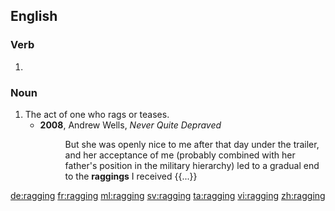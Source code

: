 ==English==
{{wikipedia}}
===Verb===
{{head|en}}
# {{present participle of|rag|lang=en}}

===Noun===
{{en-noun}}

# The act of one who rags or teases.
#* '''2008''', Andrew Wells, ''Never Quite Depraved''
#*: But she was openly nice to me after that day under the trailer, and her acceptance of me (probably combined with her father's position in the military hierarchy) led to a gradual end to the '''raggings''' I received {{...}}

[[de:ragging]]
[[fr:ragging]]
[[ml:ragging]]
[[sv:ragging]]
[[ta:ragging]]
[[vi:ragging]]
[[zh:ragging]]